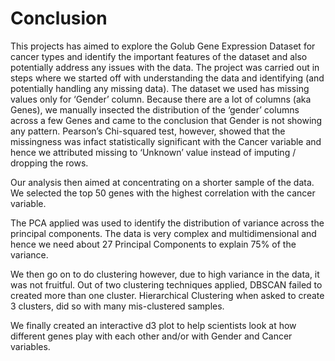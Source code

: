 # Conclusion

This projects has aimed to explore the Golub Gene Expression Dataset for cancer types and identify the important features of the dataset and also potentially address any issues with the data. The project was carried out in steps where we started off with understanding the data and identifying (and potentially handling any missing data). The dataset we used has missing values only for 'Gender' column. Because there are a lot of columns (aka Genes), we manually insected the distribution of the 'gender' columns across a few Genes and came to the conclusion that Gender is not showing any pattern. Pearson's Chi-squared test, however, showed that the missingness was infact statistically significant with the Cancer variable and hence we attributed missing to 'Unknown' value instead of imputing / dropping the rows.

Our analysis then aimed at concentrating on a shorter sample of the data. We selected the top 50 genes with the highest correlation with the cancer variable.

The PCA applied was used to identify the distribution of variance across the principal components. The data is very complex and multidimensional and hence we need about 27 Principal Components to explain 75% of the variance.

We then go on to do clustering however, due to high variance in the data, it was not fruitful. Out of two clustering techniques applied, DBSCAN failed to created more than one cluster. Hierarchical Clustering when asked to create 3 clusters, did so with many mis-clustered samples.

We finally created an interactive d3 plot to help scientists look at how different genes play with each other and/or with Gender and Cancer variables.